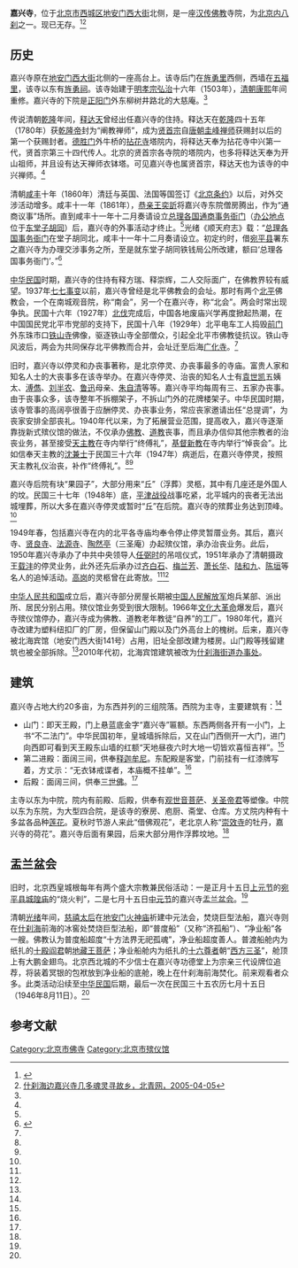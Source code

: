 '''嘉兴寺'''，位于[[北京市|北京市]][[西城区|西城区]][[地安门西大街|地安门西大街]]北侧，是一座[[汉传佛教|汉传佛教]]寺院，为[[北京八刹三山|北京内八刹]]之一。现已无存。<ref name=fywz>{{Cite web |url=http://www.foyuan.net/article-173082-1.html |title=嘉兴寺往事谈，佛缘网站，2010-12-25 |accessdate=2014-12-23 |archive-date=2019-06-09 |archive-url=https://web.archive.org/web/20190609023029/http://www.foyuan.net/article-173082-1.html |dead-url=yes }}</ref><ref name=bqw>[http://fzwb.ynet.com/3.1/0504/05/892297.html 什刹海边嘉兴寺几多魂灵寻故乡，北青网，2005-04-05]{{dead link|date=2017年12月 |bot=InternetArchiveBot |fix-attempted=yes }}</ref>

==历史==
嘉兴寺原在[[地安门西大街|地安门西大街]]北侧的一座高台上。该寺后门在[[旌勇里|旌勇里]]西侧，西墙在[[五福里|五福里]]，该寺以东有[[旌勇祠|旌勇祠]]。该寺始建于[[明孝宗|明孝宗]][[弘治|弘治]]十六年（1503年），[[清朝|清朝]][[康熙|康熙]]年间重修。嘉兴寺的下院是[[正阳门|正阳门]]外东柳树井路北的大慈庵。<ref name=fywz/>

传说清朝[[乾隆|乾隆]]年间，[[释达天|释达天]]曾经出任嘉兴寺的住持。释达天在[[乾隆|乾隆]]四十五年（1780年）获[[乾隆帝|乾隆帝]]封为“阐教禅师”，成为[[贤首宗|贤首宗]]自[[唐朝|唐朝]][[圭峰宗密|圭峰禅师]]获赐封以后的第一个获赐封者。[[德胜门|德胜门]]外牛桥的[[拈花寺|拈花寺]]塔院内，将释达天奉为拈花寺中兴第一代，贤首宗第三十四代传人。北京的贤首宗各寺院的塔院内，也多将释达天奉为开山祖师，并且设有达天禅师衣钵塔。可见嘉兴寺也属贤首宗，释达天也为该寺的中兴禅师。<ref name=fywz/>

清朝[[咸丰|咸丰]]十年（1860年）清廷与英国、法国等国签订《[[北京条约|北京条约]]》以后，对外交涉活动增多。咸丰十一年（1861年），[[恭亲王|恭亲王]][[奕訢|奕訢]]将嘉兴寺东院僧房腾出，作为“通商议事”场所。直到咸丰十一年十二月奏请设立[[总理各国事务衙门|总理各国通商事务衙门]]（[[总理各国事务衙门建筑遗存|办公地点]]位于[[东堂子胡同|东堂子胡同]]）后，嘉兴寺的外事活动才终止。<ref name=fywz/>光绪《顺天府志》载：“[[总理各国事务衙门|总理各国事务衙门]]在堂子胡同北，咸丰十一年十二月奏请设立。初定约时，借[[宛平县|宛平县]]署东之嘉兴寺为办理交涉事务之所，至是就东堂子胡同铁钱局公所改建，额曰‘总理各国事务衙门’。”<ref>{{Cite web |url=http://www.bjdclib.com/subdb/laneculture/historybuilding/200906/t20090612_2107.html |title=总理各国事务衙门建筑遗存，东华流韵，于2013-04-23查阅 |accessdate=2014-12-23 |archive-date=2016-03-04 |archive-url=https://web.archive.org/web/20160304121710/http://www.bjdclib.com/subdb/laneculture/historybuilding/200906/t20090612_2107.html |dead-url=no }}</ref>

[[中华民国|中华民国]]时期，嘉兴寺的住持有释方瑞、释崇辉，二人交际面广，在佛教界较有威望。1937年[[七七事变|七七事变]]以前，嘉兴寺曾经是北平佛教会的会址。那时有两个[[北平|北平]]佛教会，一个在南城观音院，称“南会”，另一个在嘉兴寺，称“北会”。两会时常出现争执。民国十六年（1927年）[[北伐|北伐]]完成后，中国各地废庙兴学再度掀起热潮，在中国国民党北平市党部的支持下，民国十八年（1929年）北平电车工人捣毁[[前门|前门]]外东珠市口[[铁山寺_(北京)|铁山寺]]佛像，驱逐铁山寺全部僧众，引起全北平市佛教徒抗议。铁山寺风波后，两会为共同保存北平佛教而合并，会址迁至后海[[广化寺_(北京市)|广化寺]]。<ref name=fywz/>

旧时，嘉兴寺以停灵和办丧事著称，是北京停灵、办丧事最多的寺庙。富贵人家和知名人士的大丧事多在该寺举办。在嘉兴寺停灵、治丧的知名人士有[[袁世凯|袁世凯]]五姨太、[[溥儁|溥儁]]、[[刘半农|刘半农]]、[[鲁迅|鲁迅]]母亲、[[朱自清|朱自清]]等等。嘉兴寺平均每周有三、五家办丧事。由于丧事众多，该寺整年不拆棚架子，不拆山门外的花牌楼架子。中华民国时期，该寺管事的高阔亭很善于应酬停灵、办丧事业务，常应丧家邀请出任“总提调”，为丧家安排全部丧礼。1940年代以来，为了拓展营业范围，提高收入，嘉兴寺逐渐靠拢新式殡仪馆的做法，不仅承办[[佛教|佛教]]、[[道教|道教]]丧事，而且承办信仰其他宗教者的治丧业务，甚至接受[[天主教|天主教]]在寺内举行“终傅礼”，[[新教|基督新教]]在寺内举行“悼丧会”。比如信奉天主教的[[沈兼士|沈兼士]]于民国三十六年（1947年）病逝后，在嘉兴寺停灵，按照天主教礼仪治丧，补作“终傅礼”。<ref name=fywz/><ref name=bqw/>

嘉兴寺后院有块“果园子”，大部分用来“丘”（浮葬）灵柩，其中有几座还是外国人的坟。民国三十七年（1948年）底，[[平津战役|平津战役]]战事吃紧，北平城内的丧者无法出城埋葬，所以大多在嘉兴寺停灵或暂时“丘”在后院。嘉兴寺的殡葬业务达到顶峰。<ref name=fywz/>

1949年春，包括嘉兴寺在内的北平各寺庙均奉令停止停灵暂厝业务。其后，嘉兴寺、[[贤良寺|贤良寺]]、[[法源寺|法源寺]]、[[陶然亭|陶然亭]]（三圣庵）办起殡仪馆，承办治丧业务。此后，1950年嘉兴寺承办了中共中央领导人[[任弼时|任弼时]]的吊唁仪式，1951年承办了清朝摄政王[[载沣|载沣]]的停灵业务，此外还先后承办过[[齐白石|齐白石]]、[[梅兰芳|梅兰芳]]、[[萧长华|萧长华]]、[[陆和九|陆和九]]、[[陈垣|陈垣]]等名人的追悼活动。[[高岗|高岗]]的灵柩曾在此寄放。<ref name=fywz/><ref name=bqw/>

[[中华人民共和国|中华人民共和国]]成立后，嘉兴寺部分房屋长期被[[中国人民解放军|中国人民解放军]]炮兵某部、派出所、居民分别占用。殡仪馆业务受到很大限制。1966年[[文化大革命|文化大革命]]爆发后，嘉兴寺殡仪馆停办，嘉兴寺成为佛教、道教老年教徒“自养”的工厂。1980年代，嘉兴寺改建为塑料纽扣厂的厂房，但保留山门殿以及门外高台上的槐树。后来，嘉兴寺被北海宾馆（地安门西大街141号）占用，旧址全部改建为楼房。山门殿等残留建筑也被全部拆除。<ref name=fywz/>2010年代初，北海宾馆建筑被改为[[什刹海街道|什刹海街道办事处]]。

==建筑==
嘉兴寺占地大约20多亩，为东西并列的三组院落。西院为主寺，主要建筑有：<ref name=fywz/>
*山门：即天王殿，门上悬蓝底金字“嘉兴寺”匾额。东西两侧各开有一小门，上书“不二法门”。中华民国初年，皇城墙拆除后，又在山门西侧开一大门，进门向西即可看到天王殿东山墙的红额“天地昼夜六时大地一切皆欢喜恒吉祥”。<ref name=fywz/>
*第二进殿：面阔三间，供奉[[释迦牟尼|释迦牟尼]]。东配殿是客堂，门前挂有一红漆牌写着，方丈示：“无衣钵戒谍者，本庙概不挂单”。<ref name=fywz/>
*后殿：面阔三间，供奉[[三世佛|三世佛]]。<ref name=fywz/>

主寺以东为中院，院内有前殿、后殿，供奉有[[观世音菩萨|观世音菩萨]]、[[关帝|关圣帝君]]等塑像。中院以东为东院，为大型四合院，是该寺的寮房、庖厨、斋堂、仓库。方丈院内种有十多盆各品种[[莲花|莲花]]。夏秋时节游人来此“借佛观花”，老北京人称“[[崇效寺|崇效寺]]的牡丹，嘉兴寺的荷花”。嘉兴寺后面有果园，后来大部分用作浮葬坟地。<ref name=fywz/>

==盂兰盆会==
旧时，北京西皇城根每年有两个盛大宗教兼民俗活动：一是正月十五日[[上元节|上元节]]的[[宛平县城隍庙|宛平县城隍庙]]的“烧火判”，二是七月十五日[[中元节|中元节]]的嘉兴寺[[盂兰盆会|盂兰盆会]]。<ref name=fywz/>

清朝[[光绪|光绪]]年间，[[慈禧太后|慈禧太后]]在[[地安门火神庙|地安门火神庙]]祈建中元法会，焚烧巨型法船，嘉兴寺则在[[什刹海|什刹海]]前海的冰窖处焚烧巨型法船，即“普度船”（又称“济孤船”）、“净业船”各一艘。佛教认为普度船超度“十方法界无祀孤魂”，净业船超度善人。普渡船舱内为纸扎的[[十殿阎罗|十殿阎君]]朝[[地藏王菩萨|地藏王菩萨]]；净业船舱内为纸扎的[[十六罗汉|十六尊者]]朝“[[西方三圣|西方三圣]]”，舱顶上有大鹏金翅鸟。北京西北城的不少信士在嘉兴寺功德堂上为宗亲三代设牌位追荐，将装着冥银的包袱放到净业船的底舱，晚上在什刹海前海焚化。前来观看者众多。此类活动沿续至[[中华民国|中华民国]]后期，最后一次在民国三十五农历七月十五日（1946年8月11日）。<ref name=fywz/>

==参考文献==
{{reflist}}

{{北京八刹三山}}
[[Category:北京市佛寺|Category:北京市佛寺]]
[[Category:北京市殡仪馆|Category:北京市殡仪馆]]